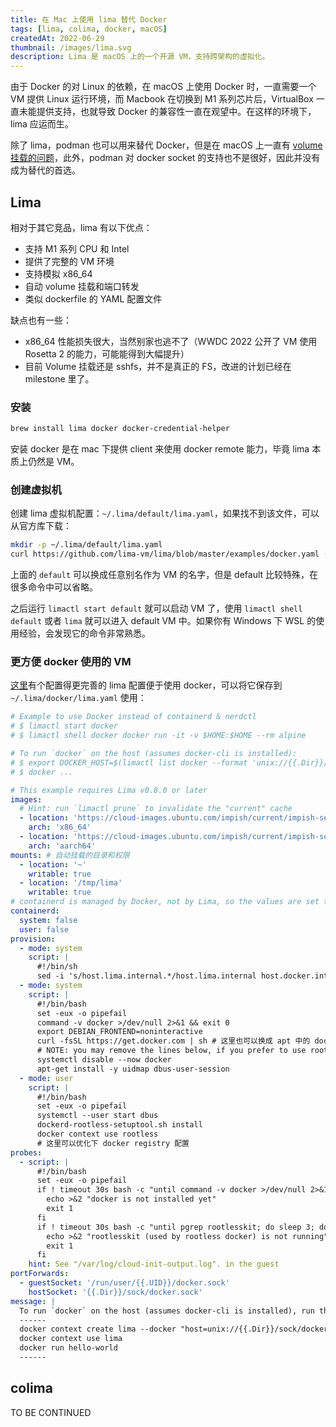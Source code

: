 ```yaml
---
title: 在 Mac 上使用 lima 替代 Docker
tags: [lima, colima, docker, macOS]
createdAt: 2022-06-29
thumbnail: /images/lima.svg
description: Lima 是 macOS 上的一个开源 VM，支持跨架构的虚拟化。
---
```


由于 Docker 的对 Linux 的依赖，在 macOS 上使用 Docker 时，一直需要一个 VM 提供 Linux 运行环境，而 Macbook 在切换到 M1 系列芯片后，VirtualBox 一直未能提供支持，也就导致 Docker 的兼容性一直在观望中。在这样的环境下，lima 应运而生。

除了 lima，podman 也可以用来替代 Docker，但是在 macOS 上一直有 [volume 挂载的问题](https://github.com/containers/podman/discussions/13537)，此外，podman 对 docker socket 的支持也不是很好，因此并没有成为替代的首选。

## Lima

相对于其它竞品，lima 有以下优点：

- 支持 M1 系列 CPU 和 Intel
- 提供了完整的 VM 环境
- 支持模拟 x86_64
- 自动 volume 挂载和端口转发
- 类似 dockerfile 的 YAML 配置文件

缺点也有一些：

- x86_64 性能损失很大，当然别家也逃不了（WWDC 2022 公开了 VM 使用 Rosetta 2 的能力，可能能得到大幅提升）
- 目前 Volume 挂载还是 sshfs，并不是真正的 FS，改进的计划已经在 milestone 里了。

### 安装

```sh
brew install lima docker docker-credential-helper
```

安装 docker 是在 mac 下提供 client 来使用 docker remote 能力，毕竟 lima 本质上仍然是 VM。

### 创建虚拟机

创建 lima 虚拟机配置：`~/.lima/default/lima.yaml`，如果找不到该文件，可以从官方库下载：

```sh
mkdir -p ~/.lima/default/lima.yaml
curl https://github.com/lima-vm/lima/blob/master/examples/docker.yaml -O ~/.lima/default/lima.yaml
```

上面的 `default` 可以换成任意别名作为 VM 的名字，但是 default 比较特殊，在很多命令中可以省略。

之后运行 `limactl start default` 就可以启动 VM 了，使用 `limactl shell default` 或者 `lima` 就可以进入 default VM 中。如果你有 Windows 下 WSL 的使用经验，会发现它的命令非常熟悉。

### 更方便 docker 使用的 VM

[这里](https://itnext.io/replace-docker-desktop-with-lima-88ec6f9d6a19)有个配置得更完善的 lima 配置便于使用 docker，可以将它保存到 `~/.lima/docker/lima.yaml` 使用：

```yaml
# Example to use Docker instead of containerd & nerdctl
# $ limactl start docker
# $ limactl shell docker docker run -it -v $HOME:$HOME --rm alpine

# To run `docker` on the host (assumes docker-cli is installed):
# $ export DOCKER_HOST=$(limactl list docker --format 'unix://{{.Dir}}/sock/docker.sock')
# $ docker ...

# This example requires Lima v0.8.0 or later
images:
  # Hint: run `limactl prune` to invalidate the "current" cache
  - location: 'https://cloud-images.ubuntu.com/impish/current/impish-server-cloudimg-amd64.img'
    arch: 'x86_64'
  - location: 'https://cloud-images.ubuntu.com/impish/current/impish-server-cloudimg-arm64.img'
    arch: 'aarch64'
mounts: # 自动挂载的目录和权限
  - location: '~'
    writable: true
  - location: '/tmp/lima'
    writable: true
# containerd is managed by Docker, not by Lima, so the values are set to false here.
containerd:
  system: false
  user: false
provision:
  - mode: system
    script: |
      #!/bin/sh
      sed -i 's/host.lima.internal.*/host.lima.internal host.docker.internal/' /etc/hosts
  - mode: system
    script: |
      #!/bin/bash
      set -eux -o pipefail
      command -v docker >/dev/null 2>&1 && exit 0
      export DEBIAN_FRONTEND=noninteractive
      curl -fsSL https://get.docker.com | sh # 这里也可以换成 apt 中的 docker
      # NOTE: you may remove the lines below, if you prefer to use rootful docker, not rootless
      systemctl disable --now docker
      apt-get install -y uidmap dbus-user-session
  - mode: user
    script: |
      #!/bin/bash
      set -eux -o pipefail
      systemctl --user start dbus
      dockerd-rootless-setuptool.sh install
      docker context use rootless
      # 这里可以优化下 docker registry 配置
probes:
  - script: |
      #!/bin/bash
      set -eux -o pipefail
      if ! timeout 30s bash -c "until command -v docker >/dev/null 2>&1; do sleep 3; done"; then
        echo >&2 "docker is not installed yet"
        exit 1
      fi
      if ! timeout 30s bash -c "until pgrep rootlesskit; do sleep 3; done"; then
        echo >&2 "rootlesskit (used by rootless docker) is not running"
        exit 1
      fi
    hint: See "/var/log/cloud-init-output.log". in the guest
portForwards:
  - guestSocket: '/run/user/{{.UID}}/docker.sock'
    hostSocket: '{{.Dir}}/sock/docker.sock'
message: |
  To run `docker` on the host (assumes docker-cli is installed), run the following commands:
  ------
  docker context create lima --docker "host=unix://{{.Dir}}/sock/docker.sock"
  docker context use lima
  docker run hello-world
  ------
```

## colima

TO BE CONTINUED
